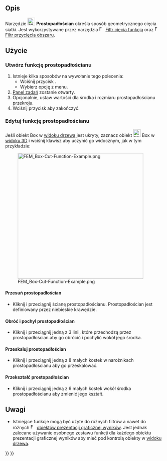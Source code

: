 <languages/>

{{Docnav
|[[FEM_PostCreateFunctionCylinder/pl|Walec]]
|[[FEM_ClippingPlaneAdd/pl|Płaszczyzna cięcia na ścianie]]
|[[FEM_Workbench/pl|środowisko pracy MES]]
|IconL=FEM_PostCreateFunctionCylinder.svg
|IconR=FEM_ClippingPlaneAdd.svg
|IconC=Workbench_FEM.svg
}}

{{GuiCommand/pl
|Name=FEM PostCreateFunctionBox
|Name/pl=MES: Prostopadłościan
|MenuLocation=Wyniki → Funkcje filtrów → Prostopadłościan
|Workbenches=[[FEM_Workbench/pl|MES]]
|Version=0.21
|SeeAlso=[[FEM_tutorial/pl|Poradnik MES]]
}}

<span id="Description"></span>
==Opis==

Narzędzie [[Image:FEM_PostCreateFunctionBox.svg|24px]] '''Prostopadłościan''' określa sposób geometrycznego cięcia siatki. Jest wykorzystywane przez narzędzia [[Image:FEM_PostFilterCutFunction.svg|16px]] [[FEM_PostFilterCutFunction/pl|Filtr cięcia funkcją]] oraz [[Image:FEM_PostFilterClipRegion.svg|16px]] [[FEM_PostFilterClipRegion/pl|Filtr przycięcia obszaru]].

<span id="Usage"></span>
==Użycie==

<span id="Create_a_box_function"></span>
===Utwórz funkcję prostopadłościanu===

# Istnieje kilka sposobów na wywołanie tego polecenia:
#* Wciśnij przycisk {{Button|[[Image:FEM_PostCreateFunctionBox.svg|16px]] [[FEM_PostCreateFunctionBox/pl|Prostopadłościan]]}}.
#* Wybierz opcję {{MenuCommand|Wyniki → Funkcje filtrów → [[Image:FEM_PostCreateFunctionBox.svg|16px]] Prostopadłościan}} z menu.
# [[Task_panel/pl|Panel zadań]] zostanie otwarty.
# Opcjonalnie, ustaw wartości dla środka i rozmiaru prostopadłościanu przekroju.
# Wciśnij przycisk {{Button|OK}} aby zakończyć.

<span id="Edit_a_box_function"></span>
===Edytuj funkcję prostopadłościanu===

Jeśli obiekt Box w [[Tree_view/pl|widoku drzewa]] jest ukryty, zaznacz obiekt [[Image:FEM_PostCreateFunctionBox.svg|24px]] Box w [[3D_view/pl|widoku 3D]] i wciśnij klawisz {{KEY|Spacja}} aby uczynić go widocznym, jak w tym przykładzie:

[[File:FEM_Box-Cut-Function-Example.png|400px]]

<span id="Move_the_box"></span>
====Przesuń prostopadłościan====

* Kliknij i przeciągnij ścianę prostopadłościanu. Prostopadłościan jest definiowany przez niebieskie krawędzie.

<span id="Rotate_and_tilt_the_box"></span>
====Obróć i pochyl prostopadłościan====

* Kliknij i przeciągnij jedną z 3 linii, które przechodzą przez prostopadłościan aby go obrócić i pochylić wokół jego środka.

<span id="Scale_the_box"></span>
====Przeskaluj prostopadłościan====

* Kliknij i przeciągnij jedną z 8 małych kostek w narożnikach prostopadłościanu aby go przeskalować.

<span id="Transform_the_box"></span>
====Przekształć prostopadłościan====

* Kliknij i przeciągnij jedną z 6 małych kostek wokół środka prostopadłościanu aby zmienić jego kształt.

<span id="Notes"></span>
==Uwagi==

* Istniejące funkcje mogą być użyte do różnych filtrów a nawet do różnych [[Image:FEM_PostPipelineFromResult.svg|16px]] [[FEM_PostPipelineFromResult/pl|obiektów prezentacji graficznej wyników]]. Jest jednak zalecane używanie osobnego zestawu funkcji dla każdego obiektu prezentacji graficznej wyników aby mieć pod kontrolą obiekty w [[Tree_view/pl|widoku drzewa]].


{{Docnav
|[[FEM_PostCreateFunctionCylinder/pl|Walec]]
|[[FEM_ClippingPlaneAdd/pl|Płaszczyzna cięcia na ścianie]]
|[[FEM_Workbench/pl|środowisko pracy MES]]
|IconL=FEM_PostCreateFunctionCylinder.svg
|IconR=FEM_ClippingPlaneAdd.svg
|IconC=Workbench_FEM.svg
}}

{{FEM Tools navi{{#translation:}}}}
{{Userdocnavi{{#translation:}}}}